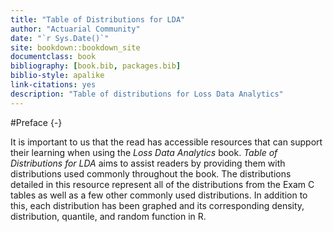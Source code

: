 ```yaml
--- 
title: "Table of Distributions for LDA"
author: "Actuarial Community"
date: "`r Sys.Date()`"
site: bookdown::bookdown_site
documentclass: book
bibliography: [book.bib, packages.bib]
biblio-style: apalike
link-citations: yes
description: "Table of distributions for Loss Data Analytics"
---
```


#Preface {-}

It is important to us that the read has accessible resources that can support their learning when using the *Loss Data Analytics* book. *Table of Distributions for LDA* aims to assist readers by providing them with distributions used commonly throughout the book. The distributions detailed in this resource represent all of the distributions from the Exam C tables as well as a few other commonly used distributions. In addition to this, each distribution has been graphed and its corresponding density, distribution, quantile, and random function in R.